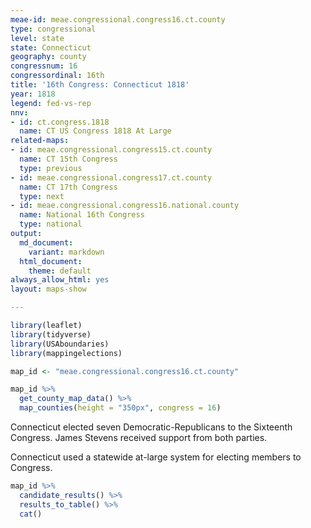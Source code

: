 ```yaml
---
meae-id: meae.congressional.congress16.ct.county
type: congressional
level: state
state: Connecticut
geography: county
congressnum: 16
congressordinal: 16th
title: '16th Congress: Connecticut 1818'
year: 1818
legend: fed-vs-rep
nnv:
- id: ct.congress.1818
  name: CT US Congress 1818 At Large
related-maps:
- id: meae.congressional.congress15.ct.county
  name: CT 15th Congress
  type: previous
- id: meae.congressional.congress17.ct.county
  name: CT 17th Congress
  type: next
- id: meae.congressional.congress16.national.county
  name: National 16th Congress
  type: national
output:
  md_document:
    variant: markdown
  html_document:
    theme: default
always_allow_html: yes
layout: maps-show

---
```


```r
library(leaflet)
library(tidyverse)
library(USAboundaries)
library(mappingelections)

map_id <- "meae.congressional.congress16.ct.county"
```

<div class="map">

```r
map_id %>%
  get_county_map_data() %>%
  map_counties(height = "350px", congress = 16)
```

</div>

Connecticut elected seven Democratic-Republicans to the Sixteenth Congress. James Stevens received support from both parties.

Connecticut used a statewide at-large system for electing members to Congress.

<div class="results-table">

```r
map_id %>%
  candidate_results() %>%
  results_to_table() %>%
  cat()
```

</div>
